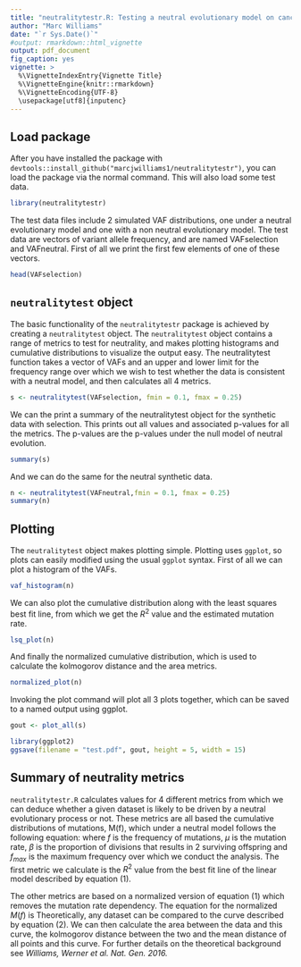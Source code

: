 ```yaml
---
title: "neutralitytestr.R: Testing a neutral evolutionary model on cancer sequencing data "
author: "Marc Williams"
date: "`r Sys.Date()`"
#output: rmarkdown::html_vignette
output: pdf_document
fig_caption: yes
vignette: >
  %\VignetteIndexEntry{Vignette Title}
  %\VignetteEngine{knitr::rmarkdown}
  %\VignetteEncoding{UTF-8}
  \usepackage[utf8]{inputenc}
---
```


## Load package

After you have installed the package with ```devtools::install_github("marcjwilliams1/neutralitytestr")```, you can load the package via the normal command. This will also load some test data. 

```r
library(neutralitytestr)
```

The test data files include 2 simulated VAF distributions, one under a neutral evolutionary model and one with a non neutral evolutionary model. The test data are vectors of variant allele frequency, and are named VAFselection and VAFneutral. First of all we print the first few elements of one of these vectors.

```r
head(VAFselection)
```

## `neutralitytest` object

The basic functionality of the ```neutralitytestr``` package is achieved by creating a `neutralitytest` object. The `neutralitytest` object contains a range of metrics to test for neutrality, and makes plotting histograms and cumulative distributions to visualize the output easy. The neutralitytest function takes a vector of VAFs and an upper and lower limit for the frequency range over which we wish to test whether the data is consistent with a neutral model, and then calculates all 4 metrics.

```r
s <- neutralitytest(VAFselection, fmin = 0.1, fmax = 0.25)
```
We can the print a summary of the neutralitytest object for the synthetic data with selection. This prints out all values and associated p-values for all the metrics. The p-values are the p-values under the null model of neutral evolution.

```r
summary(s)
```
And we can do the same for the neutral synthetic data.
```r
n <- neutralitytest(VAFneutral,fmin = 0.1, fmax = 0.25)
summary(n)
```

## Plotting

The `neutralitytest` object makes plotting simple. Plotting uses `ggplot`, so plots can easily modified using the usual `ggplot` syntax. First of all we can plot a histogram of the VAFs.

```r
vaf_histogram(n)
```

We can also plot the cumulative distribution along with the least squares best fit line, from which we get the $R^2$ value and the estimated mutation rate.

```r
lsq_plot(n)
```

And finally the normalized cumulative distribution, which is used to calculate the kolmogorov distance and the area metrics.
```r
normalized_plot(n)
```

Invoking the plot command will plot all 3 plots together, which can be saved to a named output using ggplot.
```r
gout <- plot_all(s)

library(ggplot2)
ggsave(filename = "test.pdf", gout, height = 5, width = 15)
```

## Summary of neutrality metrics
`neutralitytestr.R` calculates values for 4 different metrics from which we can deduce whether a given dataset is likely to be driven by a neutral evolutionary process or not. These metrics are all based the cumulative distributions of mutations, M(f), which under a neutral model follows the following equation:
\begin{equation}
M(f) = \frac{\mu}{\beta} \left (\frac{1}{f} - \frac{1}{f_{max}} \right)
\end{equation}
where $f$ is the frequency of mutations, $\mu$ is the mutation rate, $\beta$ is the proportion of divisions that results in 2 surviving offspring and $f_{max}$ is the maximum frequency over which we conduct the analysis. The first metric we calculate is the $R^2$ value from the best fit line of the linear model described by equation (1).

The other metrics are based on a normalized version of equation (1) which removes the mutation rate dependency. The equation for the normalized $M(f)$ is
\begin{equation}
M(f) = \frac{\frac{1}{f}-\frac{1}{f_{max}}} {\frac{1}{f_{min}} - \frac{1}{f_{max}}}
\end{equation}
Theoretically, any dataset can be compared to the curve described by equation (2). We can then calculate the area between the data and this curve, the kolmogorov distance between the two and the mean distance of all points and this curve. For further details on the theoretical background see _Williams, Werner et al. Nat. Gen. 2016._
